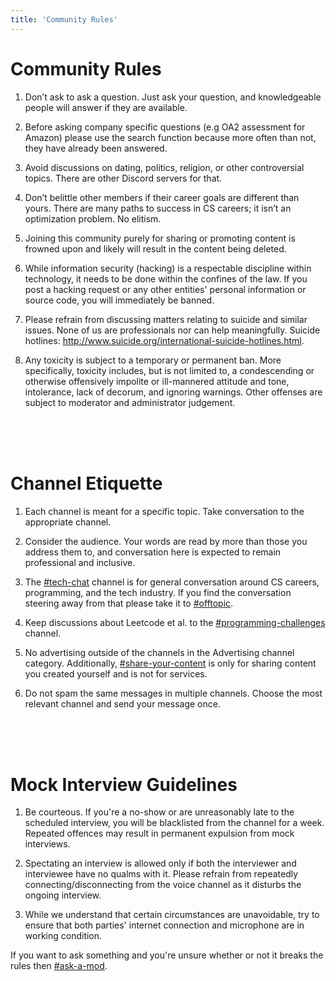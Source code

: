```yaml
---
title: 'Community Rules'
---
```


# Community Rules

1. Don’t ask to ask a question. Just ask your question, and knowledgeable people will answer if they are available.

2. Before asking company specific questions (e.g OA2 assessment for Amazon) please use the search function because more often than not, they have already been answered.

3. Avoid discussions on dating, politics, religion, or other controversial topics. There are other Discord servers for that.

4. Don’t belittle other members if their career goals are different than yours. There are many paths to success in CS careers; it isn’t an optimization problem. No elitism.

5. Joining this community purely for sharing or promoting content is frowned upon and likely will result in the content being deleted.

6. While information security (hacking) is a respectable discipline within technology, it needs to be done within the confines of the law. If you post a hacking request or any other entities' personal information or source code, you will immediately be banned.

7. Please refrain from discussing matters relating to suicide and similar issues. None of us are professionals nor can help meaningfully. Suicide hotlines: http://www.suicide.org/international-suicide-hotlines.html.

8. Any toxicity is subject to a temporary or permanent ban. More specifically, toxicity includes, but is not limited to, a condescending or otherwise offensively impolite or ill-mannered attitude and tone, intolerance, lack of decorum, and ignoring warnings. Other offenses are subject to moderator and administrator judgement.

<br />
<br />
<br />

# Channel Etiquette

1. Each channel is meant for a specific topic. Take conversation to the appropriate channel.

2. Consider the audience. Your words are read by more than those you address them to, and conversation here is expected to remain professional and inclusive.

3. The [#tech-chat]() channel is for general conversation around CS careers, programming, and the tech industry. If you find the conversation steering away from that please take it to [#offtopic]().

4. Keep discussions about Leetcode et al. to the [#programming-challenges]() channel.

5. No advertising outside of the channels in the Advertising channel category. Additionally, [#share-your-content]() is only for sharing content you created yourself and is not for services.

6. Do not spam the same messages in multiple channels. Choose the most relevant channel and send your message once.

<br />
<br />
<br />

# Mock Interview Guidelines

1. Be courteous. If you're a no-show or are unreasonably late to the scheduled interview, you will be blacklisted from the channel for a week. Repeated offences may result in permanent expulsion from mock interviews.

2. Spectating an interview is allowed only if both the interviewer and interviewee have no qualms with it. Please refrain from repeatedly connecting/disconnecting from the voice channel as it disturbs the ongoing interview.

3. While we understand that certain circumstances are unavoidable, try to ensure that both parties' internet connection and microphone are in working condition.

If you want to ask something and you're unsure whether or not it breaks the rules then [#ask-a-mod]().
